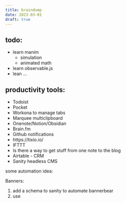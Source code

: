 ```yaml
---
title: braindump
date: 2023-03-01
draft: true
---
```


## todo:

- learn manim 
    - simulation
    - animated math
- learn observable.js
- lean ...

## productivity tools:

- Todoist
- Pocket
- Workona to manage tabs
- Marquee multiclipboard
- Onenote/Notion/Obsidian 
- Brain.fm
- Github notifications
- https://tixio.io/
- IFTTT
- Is there a way to get stuff from one note to the blog
- Airtable - CRM
- Sanity headless CMS

some automation idea:

Banners:

1. add a schema to sanity to automate bannerbear
2. use 